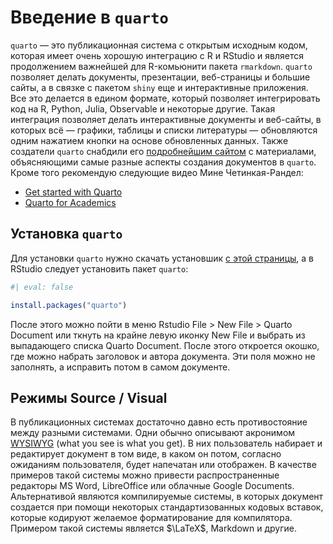 # Введение в `quarto`

`quarto` --- это публикационная система с открытым исходным кодом, которая имеет очень хорошую интеграцию с R и RStudio и является продолжением важнейшей для R-комьюнити пакета `rmarkdown`. `quarto` позволяет делать документы, презентации, веб-страницы и большие сайты, а в связке с пакетом  `shiny` еще и интерактивные приложения. Все это делается в едином формате, который позволяет интегрировать код на R, Python, Julia, Observable и некоторые другие. Такая интеграция позволяет делать интерактивные документы и веб-сайты, в которых всё --- графики, таблицы и списки литературы  --- обновляются одним нажатием кнопки на основе обновленных данных. Также создатели `quarto` снабдили его [подробнейшим сайтом](https://quarto.org/) с материалами, объясняющими самые разные аспекты создания документов в `quarto`. Кроме того рекомендую следующие видео Мине Четинкая-Рандел:

- [Get started with Quarto](https://www.youtube.com/watch?v=_f3latmOhew)
- [Quarto for Academics](https://www.youtube.com/watch?v=EbAAmrB0luA)

## Установка `quarto`

Для установки `quarto` нужно скачать установшик [с этой страницы](https://quarto.org/docs/get-started/), а в RStudio следует установить пакет `quarto`:

```r
#| eval: false

install.packages("quarto")
```

После этого можно пойти в меню Rstudio File > New File > Quarto Document или ткнуть на крайне левую иконку New File и выбрать из выпадающего списка Quarto Document. После этого откроется окошко, где можно набрать заголовок и автора документа. Эти поля можно не заполнять, а исправить потом в самом документе.
 
## Режимы Source / Visual

В публикационных системах достаточно давно есть противостояние между разными системами. Одни обычно описывают акронимом [WYSIWYG](https://en.wikipedia.org/wiki/WYSIWYG) (what you see is what you get). В них пользователь набирает и редактирует документ в том виде, в каком он потом, согласно ожиданиям пользователя, будет напечатан или отображен. В качестве примеров такой системы можно привести распространенные редакторы MS Word, LibreOffice или облачные Google Documents. Альтернативой являются компилируемые системы, в которых документ создается при помощи некоторых стандартизованных кодовых вставок, которые кодируют желаемое форматирование для компилятора. Примером такой системы является $\LaTeX$, Markdown и другие.
